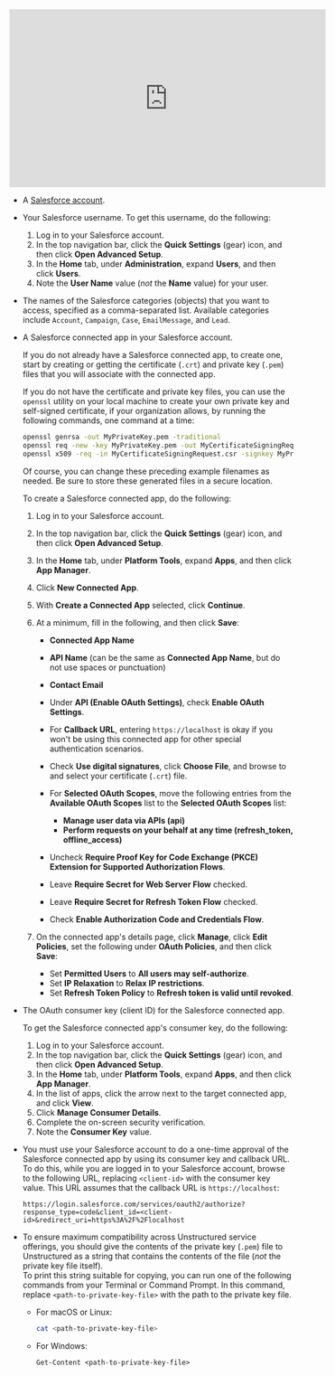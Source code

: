 <iframe
width="560"
height="315"
src="https://www.youtube.com/embed/5a-nh4t78V8"
title="YouTube video player"
frameborder="0"
allow="accelerometer; autoplay; clipboard-write; encrypted-media; gyroscope; picture-in-picture"
allowfullscreen
></iframe>

- A [Salesforce account](https://developer.salesforce.com/signup).
- Your Salesforce username. To get this username, do the following:

  1. Log in to your Salesforce account.
  2. In the top navigation bar, click the **Quick Settings** (gear) icon, and then click **Open Advanced Setup**.
  3. In the **Home** tab, under **Administration**, expand **Users**, and then click **Users**.
  4. Note the **User Name** value (_not_ the **Name** value) for your user.

- The names of the Salesforce categories (objects) that you want to access, specified as a comma-separated list. 
  Available categories include `Account`, `Campaign`, `Case`, `EmailMessage`, and `Lead`.
- A Salesforce connected app in your Salesforce account.

  If you do not already have a Salesforce connected app, to create one, start by creating or getting the certificate (`.crt`) and private key (`.pem`) files 
  that you will associate with the connected app. 

  If you do not have the certificate and private key files, you can use the `openssl` utility on your local machine to create your own 
  private key and self-signed certificate, if your organization allows, by running the following commands, one command at a time:

  ```bash
  openssl genrsa -out MyPrivateKey.pem -traditional
  openssl req -new -key MyPrivateKey.pem -out MyCertificateSigningRequest.csr
  openssl x509 -req -in MyCertificateSigningRequest.csr -signkey MyPrivateKey.pem -out MyCertificate.crt -days 365
  ```

  Of course, you can change these preceding example filenames as needed. Be sure to store these generated files in a secure location.

  To create a Salesforce connected app, do the following:

  1. Log in to your Salesforce account.
  2. In the top navigation bar, click the **Quick Settings** (gear) icon, and then click **Open Advanced Setup**.
  3. In the **Home** tab, under **Platform Tools**, expand **Apps**, and then click **App Manager**.
  4. Click **New Connected App**.
  5. With **Create a Connected App** selected, click **Continue**.
  6. At a minimum, fill in the following, and then click **Save**:

     - **Connected App Name**
     - **API Name** (can be the same as **Connected App Name**, but do not use spaces or punctuation)
     - **Contact Email**
     - Under **API (Enable OAuth Settings)**, check **Enable OAuth Settings**.
     - For **Callback URL**, entering `https://localhost` is okay if you won't be using this connected app for other special authentication scenarios.
     - Check **Use digital signatures**, click **Choose File**, and browse to and select your certificate (`.crt`) file.
     - For **Selected OAuth Scopes**, move the following entries from the **Available OAuth Scopes** list to the **Selected OAuth Scopes** list:
     
       - **Manage user data via APIs (api)**
       - **Perform requests on your behalf at any time (refresh_token, offline_access)**
    
     - Uncheck **Require Proof Key for Code Exchange (PKCE) Extension for Supported Authorization Flows**.
     - Leave **Require Secret for Web Server Flow** checked.
     - Leave **Require Secret for Refresh Token Flow** checked.
     - Check **Enable Authorization Code and Credentials Flow**.

  7. On the connected app's details page, click **Manage**, click **Edit Policies**, set the following under **OAuth Policies**, and then click **Save**:

     - Set **Permitted Users** to **All users may self-authorize**.
     - Set **IP Relaxation** to **Relax IP restrictions**.
     - Set **Refresh Token Policy** to **Refresh token is valid until revoked**.

- The OAuth consumer key (client ID) for the Salesforce connected app. 
  
  To get the Salesforce connected app's consumer key, do the following:

  1. Log in to your Salesforce account.
  2. In the top navigation bar, click the **Quick Settings** (gear) icon, and then click **Open Advanced Setup**.
  3. In the **Home** tab, under **Platform Tools**, expand **Apps**, and then click **App Manager**.
  4. In the list of apps, click the arrow next to the target connected app, and click **View**.
  5. Click **Manage Consumer Details**.
  6. Complete the on-screen security verification.
  7. Note the **Consumer Key** value.

- You must use your Salesforce account to do a one-time approval of the Salesforce connected app by using its consumer key and callback URL. To do this, while you are logged in to your 
  Salesforce account, browse to the following URL, replacing `<client-id>` with the consumer key value. This URL assumes that the callback URL 
  is `https://localhost`:

  ```
  https://login.salesforce.com/services/oauth2/authorize?response_type=code&client_id=<client-id>&redirect_uri=https%3A%2F%2Flocalhost
  ```

- To ensure maximum compatibility across Unstructured service offerings, you should give the contents of the private key (`.pem`) file to Unstructured as 
  a string that contains the contents of the file (_not_ the private key file itself).  
  To print this string suitable for copying, you can run one of the following commands from your Terminal or Command Prompt. 
  In this command, replace `<path-to-private-key-file>` with the path to the private key file.

  - For macOS or Linux: 

    ```bash
    cat <path-to-private-key-file>
    ```

  - For Windows:

    ```text
    Get-Content <path-to-private-key-file>
    ```